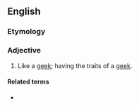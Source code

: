 ==English==

===Etymology===
{{suffix|geek|ish|lang=en}}

===Adjective===
{{en-adj}}

# Like a [[geek]]; having the traits of a [[geek]].

====Related terms====
* {{l|en|nerdish}}